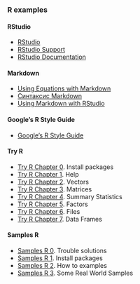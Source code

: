 ### R examples

#### RStudio
* [RStudio](http://www.rstudio.com/)
* [RStudio Support](https://support.rstudio.com/hc/en-us)
* [RStudio Documentation](https://support.rstudio.com/hc/en-us/categories/200035113-Documentation)

#### Markdown
* [Using Equations with Markdown](http://www.rstudio.com/ide/docs/authoring/using_markdown_equations)
* [Синтаксис Markdown](http://ru.wikipedia.org/wiki/Markdown)
* [Using Markdown with RStudio](http://www.rstudio.com/ide/docs/authoring/using_markdown)

#### Google's R Style Guide
* [Google's R Style Guide](http://google-styleguide.googlecode.com/svn/trunk/Rguide.xml)

#### Try R
* [Try R Chapter 0](Try R Chapter 0.html). Install packages
* [Try R Chapter 1](Try R Chapter 1.html). Help
* [Try R Chapter 2](Try R Chapter 2.html). Vectors
* [Try R Chapter 3](Try R Chapter 3.html). Matrices
* [Try R Chapter 4](Try R Chapter 4.html). Summary Statistics
* [Try R Chapter 5](Try R Chapter 5.html). Factors
* [Try R Chapter 6](Try R Chapter 6.html). Files
* [Try R Chapter 7](Try R Chapter 7.html). Data Frames

#### Samples R
* [Samples R 0](Samples R 0.html). Trouble solutions
* [Samples R 1](Samples R 1.html). Install packages
* [Samples R 2](Samples R 2.html). How to examples
* [Samples R 3](Samples R 3.html). Some Real World Samples